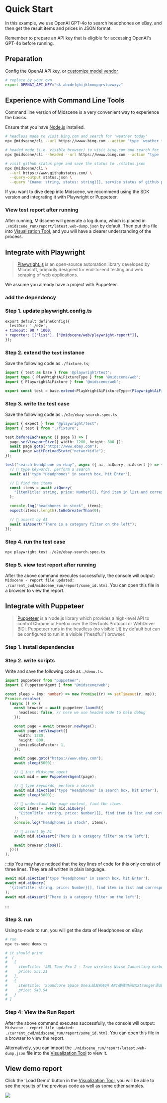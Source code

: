# Quick Start


In this example, we use OpenAI GPT-4o to search headphones on eBay, and then get the result items and prices in JSON format. 

Remember to prepare an API key that is eligible for accessing OpenAI's GPT-4o before running.

## Preparation

Config the OpenAI API key, or [customize model vendor](../usage/model-vendor.html)

```bash
# replace by your own
export OPENAI_API_KEY="sk-abcdefghijklmnopqrstuvwxyz"
```

## Experience with Command Line Tools

Command line version of Midscene is a very convenient way to experience the basics.

⁠Ensure that you have [Node.js](https://nodejs.org/) installed.

```bash
# headless mode to visit bing.com and search for 'weather today'
npx @midscene/cli --url https://wwww.bing.com --action "type 'weather today', hit enter"

# headed mode (i.e. visible browser) to visit bing.com and search for 'weather today'
npx @midscene/cli --headed --url https://wwww.bing.com --action "type 'weather today', hit enter"

# visit github status page and save the status to ./status.json
npx @midscene/cli \
  --url https://www.githubstatus.com/ \
  --query-output status.json \
  --query '{name: string, status: string}[], service status of github page'
```

If you want to dive deep into Midscene, we recommend using the SDK version and integrating it with Playwright or Puppeteer.

### View test report after running

After running, Midscene will generate a log dump, which is placed in `./midscene_run/report/latest.web-dump.json` by default. Then put this file into [Visualization Tool](/visualization/), and you will have a clearer understanding of the process.

## Integrate with Playwright

> [Playwright.js](https://playwright.com/) is an open-source automation library developed by Microsoft, primarily designed for end-to-end testing and web scraping of web applications.

We assume you already have a project with Puppeteer.

### add the dependency

<PackageManagerTabs command="install @midscene/web --save-dev" />

### Step 1. update playwright.config.ts

```diff
export default defineConfig({
  testDir: './e2e',
+ timeout: 90 * 1000,
+ reporter: [["list"], ["@midscene/web/playwright-report"]],
});
```

### Step 2. extend the `test` instance

Save the following code as `./fixture.ts`;

```typescript
import { test as base } from '@playwright/test';
import type { PlayWrightAiFixtureType } from '@midscene/web';
import { PlaywrightAiFixture } from '@midscene/web';

export const test = base.extend<PlayWrightAiFixtureType>(PlaywrightAiFixture());
```

### Step 3. write the test case

Save the following code as `./e2e/ebay-search.spec.ts`

```typescript title="./e2e/ebay-search.spec.ts"
import { expect } from "@playwright/test";
import { test } from "./fixture";

test.beforeEach(async ({ page }) => {
  page.setViewportSize({ width: 1280, height: 800 });
  await page.goto("https://www.ebay.com");
  await page.waitForLoadState("networkidle");
});

test("search headphone on ebay", async ({ ai, aiQuery, aiAssert }) => {
  // 👀 type keywords, perform a search
  await ai('type "Headphones" in search box, hit Enter');

  // 👀 find the items
  const items = await aiQuery(
    "{itemTitle: string, price: Number}[], find item in list and corresponding price"
  );

  console.log("headphones in stock", items);
  expect(items?.length).toBeGreaterThan(0);

  // 👀 assert by AI
  await aiAssert("There is a category filter on the left");
});

```

### Step 4. run the test case

```bash
npx playwright test ./e2e/ebay-search.spec.ts
```

### Step 5. view test report after running

After the above command executes successfully, the console will output: `Midscene - report file updated: ./current_cwd/midscene_run/report/some_id.html`. You can open this file in a browser to view the report.

## Integrate with Puppeteer

> [Puppeteer](https://pptr.dev/) is a Node.js library which provides a high-level API to control Chrome or Firefox over the DevTools Protocol or WebDriver BiDi. Puppeteer runs in the headless (no visible UI) by default but can be configured to run in a visible ("headful") browser.

### Step 1. install dependencies

<PackageManagerTabs command="install @midscene/web puppeteer ts-node --save-dev" />

### Step 2. write scripts

Write and save the following code as `./demo.ts`.

```typescript title="./demo.ts"
import puppeteer from "puppeteer";
import { PuppeteerAgent } from "@midscene/web";

const sleep = (ms: number) => new Promise((r) => setTimeout(r, ms));
Promise.resolve(
  (async () => {
    const browser = await puppeteer.launch({
      headless: false, // here we use headed mode to help debug
    });

    const page = await browser.newPage();
    await page.setViewport({
      width: 1280,
      height: 800,
      deviceScaleFactor: 1,
    });

    await page.goto("https://www.ebay.com");
    await sleep(5000);

    // 👀 init Midscene agent
    const mid = new PuppeteerAgent(page);

    // 👀 type keywords, perform a search
    await mid.aiAction('type "Headphones" in search box, hit Enter');
    await sleep(5000);

    // 👀 understand the page content, find the items
    const items = await mid.aiQuery(
      "{itemTitle: string, price: Number}[], find item in list and corresponding price"
    );
    console.log("headphones in stock", items);

    // 👀 assert by AI
    await mid.aiAssert("There is a category filter on the left");

    await browser.close();
  })()
);
```

:::tip
You may have noticed that the key lines of code for this only consist of three lines. They are all written in plain language.

```typescript
await mid.aiAction('type "Headphones" in search box, hit Enter');
await mid.aiQuery(
  '{itemTitle: string, price: Number}[], find item in list and corresponding price',
);
await mid.aiAssert("There is a category filter on the left");
```
:::

### Step 3. run

Using ts-node to run, you will get the data of Headphones on eBay:

```bash
# run
npx ts-node demo.ts

# it should print 
#  [
#   {
#     itemTitle: 'JBL Tour Pro 2 - True wireless Noise Cancelling earbuds with Smart Charging Case',
#     price: 551.21
#   },
#   {
#     itemTitle: 'Soundcore Space One无线耳机40H ANC播放时间2XStronger语音还原',
#     price: 543.94
#   }
# ]
```

### Step 4: View the Run Report

After the above command executes successfully, the console will output: `Midscene - report file updated: ./current_cwd/midscene_run/report/some_id.html`. You can open this file in a browser to view the report.

Alternatively, you can import the `./midscene_run/report/latest.web-dump.json` file into the [Visualization Tool](/visualization/) to view it.

## View demo report

Click the 'Load Demo' button in the [Visualization Tool](/visualization/), you will be able to see the results of the previous code as well as some other samples.

![](/view-demo-visualization.gif)